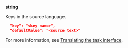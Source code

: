 **string**

Keys in the source language.

```json
  "key": "<key name>",
  "defaultValue": "<source text>"
```

For more information, see [Translating the task interface](/docs-new/guide/project-languages#project-languages__interface-translate).
